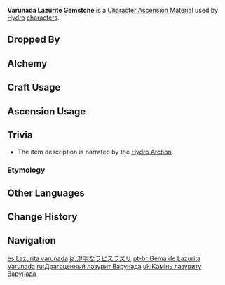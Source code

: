 {{Item Infobox
|id           = 104124
|image        = Item Varunada Lazurite Gemstone.png
|type         = Character Ascension Materials
|invCategory  = Character Development Items
|group        = Varunada Lazurite
|group2       = Ascension Gems
|rarity       = 5
|description  = "My ideals have no stains.<br />I must correct you. People here bear no sins in the eyes of the gods... Only laws and the Tribunal can judge someone.<br />They can judge even me. So praise my magnificence and purity."
|source1      = Dropped by [[Normal Bosses]] and [[Weekly Bosses]] (Lv. 75+)
|source2      = [[Alchemy]] (AR 45+)
}}
'''Varunada Lazurite Gemstone''' is a [[Character Ascension Material]] used by [[Hydro]] [[characters]].

==Dropped By==
{{Dropped By|level=75}}

==Alchemy==
{{Recipe
|type = Crafting
|Varunada Lazurite Chunk = 3
|Mora = 2,700
|sort = Varunada Lazurite Chunk,Mora
}}
{{Recipe
|type = Converting
|Agnidus Agate Gemstone = 1
|Dust of Azoth = 27
|sort = Agnidus Agate Gemstone,Dust of Azoth
}}
{{Recipe
|type = Converting
|Vajrada Amethyst Gemstone = 1
|Dust of Azoth = 27
|sort = Vajrada Amethyst Gemstone,Dust of Azoth
}}
{{Recipe
|type = Converting
|Vayuda Turquoise Gemstone = 1
|Dust of Azoth = 27
|sort = Vayuda Turquoise Gemstone,Dust of Azoth
}}
{{Recipe
|type = Converting
|Shivada Jade Gemstone = 1
|Dust of Azoth = 27
|sort = Shivada Jade Gemstone,Dust of Azoth
}}
{{Recipe
|type = Converting
|Prithiva Topaz Gemstone = 1
|Dust of Azoth = 27
|sort = Prithiva Topaz Gemstone,Dust of Azoth
}}

==Craft Usage==
{{Craft Usage}}

==Ascension Usage==
{{Ascension Usage}}

==Trivia==
*The item description is narrated by the [[Hydro Archon]].
===Etymology===
{{Transclude|Varunada Lazurite|Etymology}}

==Other Languages==
{{Other Languages
|en      = Varunada Lazurite Gemstone
|zhs     = 涤净青金
|zhs_rm  = Dìjìng Qīngjīn
|zht     = 滌淨青金
|zht_rm  = Dìjìng Qīngjīn
|zh_tl   = Cleansing Lazurite
|ja      = 澄明なラピスラズリ
|ja_rm   = Choumei na Rapisu Razuri
|ja_tl   = Clear Lapis Lazuli
|ko      = 순수한 청금석
|ko_rm   = Sunsuhan Cheonggeumseok
|ko_tl   = Pure Lazurite
|es      = Lazurita varunada
|es_tl   = Varunada Lazurite
|fr      = Pierre de lazurite varunada
|fr_tl   = Varunada Lazurite Stone
|ru      = Драгоценный лазурит Варунада
|ru_tl   = 
|th      = Varunada Lazurite Gemstone
|vi      = {{tt|Thanh Kim|青金}} Sạch
|vi_tl   = Clean Lazurite
|de      = Varunada-Lasurit
|de_tl   = Varunada Lazurite
|id      = Varunada Lazurite Gemstone
|pt      = Gema de Lazurita Varunada
|pt_tl   = 
}}

==Change History==
{{Change History|1.0}}

==Navigation==
{{Development Item Navbox|type=Character Materials}}

[[es:Lazurita varunada]]
[[ja:澄明なラピスラズリ]]
[[pt-br:Gema de Lazurita Varunada]]
[[ru:Драгоценный лазурит Варунада]]
[[uk:Камінь лазуриту Варунада]]